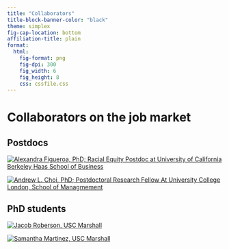 ```yaml
---
title: "Collaborators"
title-block-banner-color: "black"
theme: simplex
fig-cap-location: bottom
affiliation-title: plain
format: 
  html:
    fig-format: png
    fig-dpi: 300
    fig_width: 6
    fig_height: 8
    css: cssfile.css
---
```


# Collaborators on the job market {.tabset}

## Postdocs
::: {layout-ncol=2 max-width=300px .tabset-dropdown}
[![Alexandra Figueroa, PhD; Racial Equity Postdoc at University of California Berkeley Haas School of Business](docs/img/Collaborators/AlexandraFigueroa.jpg)](https://alexandrafigueroa.com/)

[![Andrew L. Choi, PhD; Postdoctoral Research Fellow At University College London, School of Managmement](docs/img/Collaborators/AndrewChoi.jpg)](https://www.andrewlchoi.com/)
:::

## PhD students
::: {layout-ncol=2 max-width=300px .tabset-dropdown}
[![Jacob Roberson, USC Marshall](docs/img/Collaborators/JacobRoberson.png)](https://www.jwroberson.com/)

[![Samantha Martinez, USC Marshall](docs/img/Collaborators/SamanthaMartinez.png)](https://www.marshall.usc.edu/personnel/samantha-martinez)
:::


